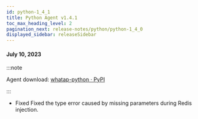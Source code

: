 ```yaml
---
id: python-1_4_1
title: Python Agent v1.4.1
toc_max_heading_level: 2
pagination_next: release-notes/python/python-1_4_0
displayed_sidebar: releaseSidebar
---
```


#### July 10, 2023

:::note

Agent download: [whatap-python · PyPI](https://pypi.org/project/whatap-python/1.4.1/)

:::

-   <Status>Fixed</Status> Fixed the type error caused by missing parameters during Redis injection.
